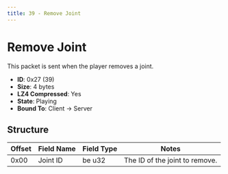 ```yaml
---
title: 39 - Remove Joint
---
```


# Remove Joint

This packet is sent when the player removes a joint.

- **ID**: 0x27 (39)
- **Size**: 4 bytes
- **LZ4 Compressed**: Yes
- **State**: Playing
- **Bound To**: Client -> Server

## Structure

| Offset | Field Name | Field Type | Notes |
|--------|------------|------------|-------|
| 0x00   | Joint ID   | be u32     | The ID of the joint to remove. |
